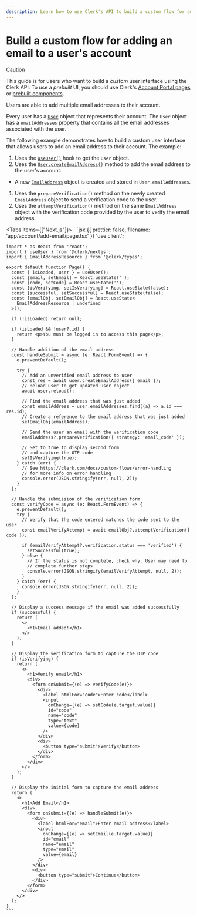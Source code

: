 ```yaml
---
description: Learn how to use Clerk's API to build a custom flow for adding an email to a user's account.
---
```


# Build a custom flow for adding an email to a user's account

> [!CAUTION]
> This guide is for users who want to build a _custom_ user interface using the Clerk API. To use a _prebuilt_ UI, you should use Clerk's [Account Portal pages](/docs/account-portal/overview) or [prebuilt components](/docs/components/overview).

Users are able to add multiple email addresses to their account.

Every user has a [`User`](/docs/references/javascript/user/user) object that represents their account. The `User` object has a `emailAddresses` property that contains all the email addresses associated with the user.

The following example demonstrates how to build a custom user interface that allows users to add an email address to their account. The example:

1. Uses the [`useUser()`](/docs/references/react/use-user) hook to get the `User` object.
1. Uses the [`User.createEmailAddress()`](/docs/references/javascript/user/create-metadata#create-email-address) method to add the email address to the user's account.

- A new [`EmailAddress`](/docs/references/javascript/email-address) object is created and stored in `User.emailAddresses`.

1. Uses the `prepareVerification()` method on the newly created `EmailAddress` object to send a verification code to the user.
1. Uses the `attemptVerification()` method on the same `EmailAddress` object with the verification code provided by the user to verify the email address.

<Tabs items={["Next.js"]}>
  <Tab>
    ```jsx {{ prettier: false, filename: 'app/account/add-email/page.tsx' }}
    'use client';

    import * as React from 'react';
    import { useUser } from '@clerk/nextjs';
    import { EmailAddressResource } from '@clerk/types';

    export default function Page() {
      const { isLoaded, user } = useUser();
      const [email, setEmail] = React.useState('');
      const [code, setCode] = React.useState('');
      const [isVerifying, setIsVerifying] = React.useState(false);
      const [successful, setSuccessful] = React.useState(false);
      const [emailObj, setEmailObj] = React.useState<
        EmailAddressResource | undefined
      >();

      if (!isLoaded) return null;

      if (isLoaded && !user?.id) {
        return <p>You must be logged in to access this page</p>;
      }

      // Handle addition of the email address
      const handleSubmit = async (e: React.FormEvent) => {
        e.preventDefault();

        try {
          // Add an unverified email address to user
          const res = await user.createEmailAddress({ email });
          // Reload user to get updated User object
          await user.reload();

          // Find the email address that was just added
          const emailAddress = user.emailAddresses.find((a) => a.id === res.id);
          // Create a reference to the email address that was just added
          setEmailObj(emailAddress);

          // Send the user an email with the verification code
          emailAddress?.prepareVerification({ strategy: 'email_code' });

          // Set to true to display second form
          // and capture the OTP code
          setIsVerifying(true);
        } catch (err) {
          // See https://clerk.com/docs/custom-flows/error-handling
          // for more info on error handling
          console.error(JSON.stringify(err, null, 2));
        }
      };

      // Handle the submission of the verification form
      const verifyCode = async (e: React.FormEvent) => {
        e.preventDefault();
        try {
          // Verify that the code entered matches the code sent to the user
          const emailVerifyAttempt = await emailObj?.attemptVerification({ code });

          if (emailVerifyAttempt?.verification.status === 'verified') {
            setSuccessful(true);
          } else {
            // If the status is not complete, check why. User may need to
            // complete further steps.
            console.error(JSON.stringify(emailVerifyAttempt, null, 2));
          }
        } catch (err) {
          console.error(JSON.stringify(err, null, 2));
        }
      };

      // Display a success message if the email was added successfully
      if (successful) {
        return (
          <>
            <h1>Email added!</h1>
          </>
        );
      }

      // Display the verification form to capture the OTP code
      if (isVerifying) {
        return (
          <>
            <h1>Verify email</h1>
            <div>
              <form onSubmit={(e) => verifyCode(e)}>
                <div>
                  <label htmlFor="code">Enter code</label>
                  <input
                    onChange={(e) => setCode(e.target.value)}
                    id="code"
                    name="code"
                    type="text"
                    value={code}
                  />
                </div>
                <div>
                  <button type="submit">Verify</button>
                </div>
              </form>
            </div>
          </>
        );
      }

      // Display the initial form to capture the email address
      return (
        <>
          <h1>Add Email</h1>
          <div>
            <form onSubmit={(e) => handleSubmit(e)}>
              <div>
                <label htmlFor="email">Enter email address</label>
                <input
                  onChange={(e) => setEmail(e.target.value)}
                  id="email"
                  name="email"
                  type="email"
                  value={email}
                />
              </div>
              <div>
                <button type="submit">Continue</button>
              </div>
            </form>
          </div>
        </>
      );
    }
    ```
  </Tab>
</Tabs>
